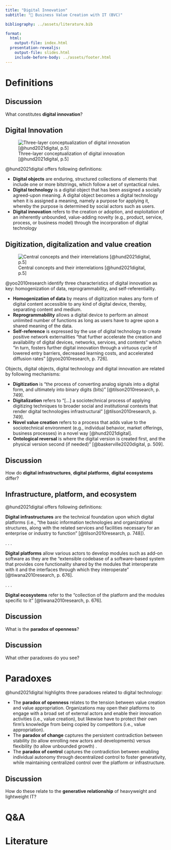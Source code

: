 ```yaml
---
title: "Digital Innovation"  
subtitle: "💎 Business Value Creation with IT (BVC)"

bibliography: ../assets/literature.bib

format: 
  html:
    output-file: index.html
  presentation-revealjs:
    output-file: slides.html
    include-before-body: ../assets/footer.html
---
```




# Definitions {.vertical-center background-color="#0333ff"}

## Discussion {.html-hidden .unlisted .discussion-slide background-color=black}

:::{.large}
What constitutes **digital innovation**?
:::

## Digital Innovation

![Three-layer conceptualization of digital innovation [@hund2021digital, p.5]](images/DIconceptualization.svg){#fig-DIconceptualization}

:::{.notes}
@hund2021digital offers following definitions:

- **Digital objects** are enduring, structured collections of elements that include one or more bitstrings, which follow  a set of syntactical rules.
- **Digital technology** is a digital object that has been assigned a socially agreed-upon meaning. A digital object becomes a digital technology when it is assigned a meaning, namely a purpose for applying it, whereby the purpose is determined by social actors such as users.
- **Digital innovation** refers to the creation or adoption, and exploitation of an inherently unbounded, value-adding novelty (e.g., product, service, process, or business model) through the incorporation of digital technology
:::

## Digitization, digitalization and value creation

![Central concepts and their interrelations [@hund2021digital, p.5]](images/DIinterrelations.svg){#fig-DIinterrelations}

:::{.notes}
@yoo2010research identify three characteristics of digital innovation as key: homogenization of data, reprogrammability, and self-referentiality.

- **Homogenization of data** by means of digitization makes any form of digital content accessible to any kind of digital device, thereby, separating content and medium.
- **Reprogrammability** allows a digital device to perform an almost unlimited number of functions as long as users have to agree upon a shared meaning of the data.
- **Self-reference** is expressed by the use of digital technology to create positive network externalities "that further accelerate the creation and availability of digital devices, networks, services, and contents" which "in turn, fosters
further digital innovation through a virtuous cycle of lowered entry barriers, decreased learning costs, and accelerated diffusion rates" [@yoo2010research, p. 726].

Objects, digital objects, digital technology and digital innovation are related by following mechanisms:

- **Digitization** is "the process of converting analog signals into a digital form, and ultimately into binary digits (bits)" [@tilson2010research, p. 749].
- **Digitalization** refers to "[…] a sociotechnical process of applying digitizing techniques to broader social and institutional contexts that render digital technologies infrastructural" [@tilson2010research, p. 749].
- **Novel value creation** refers to a process that adds value to the sociotechnical environment (e.g., individual behavior, market offerings, business processes) in a novel way [@hund2021digital].
- **Ontological reversal** is where the digital version is created first, and the physical version second (if needed)” [@baskerville2020digital, p. 509].

:::

## Discussion {.html-hidden .unlisted .discussion-slide background-color=black}

:::{.large}
How do **digital infrastructures**, **digital platforms**, **digital ecosystems** differ?
:::

## Infrastructure, platform, and ecosystem

@hund2021digital offers following definitions:

**Digital infrastructures** are the technical foundation upon which digital platforms (i.e., "the basic information technologies and organizational structures, along with the related services and facilities necessary for an enterprise or industry to function" [@tilson2010research, p. 748]).

. . .

**Digital platforms** allow various actors to develop modules such as add-on software as they are the "extensible codebase of a software-based system that provides core functionality shared by the modules that interoperate with it and the interfaces through which they interoperate" [@tiwana2010research, p. 676].

. . .

**Digital ecosystems** refer to the “collection of the platform and the modules specific to it" [@tiwana2010research, p. 676].

## Discussion {.html-hidden .unlisted .discussion-slide background-color=black}

:::{.large}
What is the **paradox of openness**?
:::

## Discussion {.html-hidden .unlisted .discussion-slide background-color=black}

:::{.large}
What other paradoxes do you see?
:::

# Paradoxes

@hund2021digital highlights three paradoxes related to digital technology:

:::{.incremental}
- The **paradox of openness** relates to the tension between value creation and value appropriation. Organizations may open their platforms to engage with a broad set of external actors and enable their innovation activities (i.e., value creation), but likewise have to protect their own firm's knowledge from being copied by competitors (i.e., value appropriation).
- The **paradox of change** captures the persistent contradiction between stability (to allow enrolling new actors and developments) versus flexibility (to allow unbounded growth) .
- The **paradox of control** captures the contradiction between enabling individual autonomy through decentralized control to foster generativity, while maintaining centralized control over the platform or infrastructure.
:::

## Discussion {.html-hidden .unlisted .discussion-slide background-color=black}

:::{.large}
How do these relate to the **generative relationship** of heavyweight and lightweight IT?
:::

# Q&A {.html-hidden .unlisted .vertical-center background-color="#0333ff"}

# Literature

:::{.refs}
:::